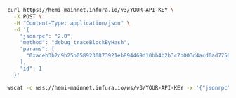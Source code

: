 
<Tabs>
<TabItem value="curl" label="curl">

```bash
curl https://hemi-mainnet.infura.io/v3/YOUR-API-KEY \
  -X POST \
  -H "Content-Type: application/json" \
  -d '{
    "jsonrpc": "2.0",
    "method": "debug_traceBlockByHash",
    "params": [
      "0xaceb3b2c9b25b0589230873921eb894469d10bb4b2b3c7b003d4acd0ad77563e"
    ],
    "id": 1
  }'
```

</TabItem>
<TabItem value="WSS" label="WSS">

```bash
wscat -c wss://hemi-mainnet.infura.io/ws/v3/YOUR-API-KEY -x '{"jsonrpc": "2.0", "method": "debug_traceBlockByHash", "params": ["0xaceb3b2c9b25b0589230873921eb894469d10bb4b2b3c7b003d4acd0ad77563e"], "id": 1}'
```

</TabItem>
</Tabs>
